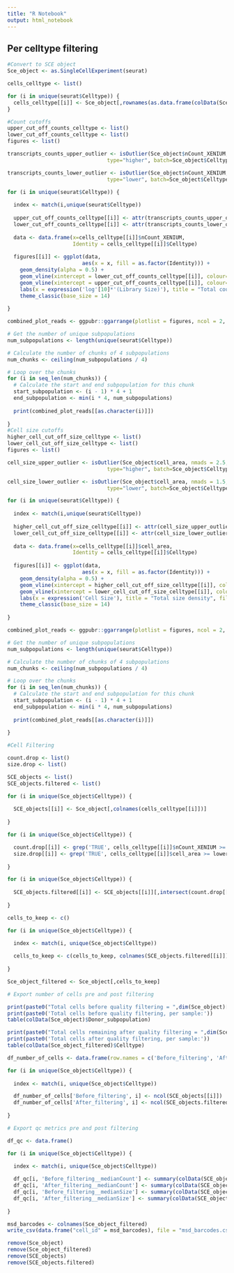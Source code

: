 ```yaml
---
title: "R Notebook"
output: html_notebook
---
```



## Per celltype filtering

```r
#Convert to SCE object
Sce_object <- as.SingleCellExperiment(seurat)

cells_celltype <- list()

for (i in unique(seurat$Celltype)) {
  cells_celltype[[i]] <- Sce_object[,rownames(as.data.frame(colData(Sce_object)) %>% dplyr::filter(Celltype == i))]
}

#Count cutoffs
upper_cut_off_counts_celltype <- list()
lower_cut_off_counts_celltype <- list()
figures <- list()

transcripts_counts_upper_outlier <- isOutlier(Sce_object$nCount_XENIUM, nmads = 2.5, share.mads = F,
                                type="higher", batch=Sce_object$Celltype)

transcripts_counts_lower_outlier <- isOutlier(Sce_object$nCount_XENIUM, nmads = 1.5, share.mads = F,
                                type="lower", batch=Sce_object$Celltype)

for (i in unique(seurat$Celltype)) {
  
  index <- match(i,unique(seurat$Celltype))
  
  upper_cut_off_counts_celltype[[i]] <- attr(transcripts_counts_upper_outlier, "thresholds")['higher', i]
  lower_cut_off_counts_celltype[[i]] <- attr(transcripts_counts_lower_outlier, "thresholds")['lower', i]
  
  data <- data.frame(x=cells_celltype[[i]]$nCount_XENIUM, 
                     Identity = cells_celltype[[i]]$Celltype)
  
  figures[[i]] <- ggplot(data,
                        aes(x = x, fill = as.factor(Identity))) + 
    geom_density(alpha = 0.5) +
    geom_vline(xintercept = lower_cut_off_counts_celltype[[i]], colour="grey", linetype = "longdash") +
    geom_vline(xintercept = upper_cut_off_counts_celltype[[i]], colour="grey", linetype = "longdash") +
    labs(x = expression('log'[10]*'(Library Size)'), title = "Total count density", fill = "Ident") + 
    theme_classic(base_size = 14)
  
} 

combined_plot_reads <- ggpubr::ggarrange(plotlist = figures, ncol = 2, nrow = 2, align = 'h')

# Get the number of unique subpopulations
num_subpopulations <- length(unique(seurat$Celltype))

# Calculate the number of chunks of 4 subpopulations
num_chunks <- ceiling(num_subpopulations / 4)

# Loop over the chunks
for (i in seq_len(num_chunks)) {
  # Calculate the start and end subpopulation for this chunk
  start_subpopulation <- (i - 1) * 4 + 1
  end_subpopulation <- min(i * 4, num_subpopulations)
  
  print(combined_plot_reads[[as.character(i)]])
  
}
#Cell size cutoffs
higher_cell_cut_off_size_celltype <- list()
lower_cell_cut_off_size_celltype <- list()
figures <- list()

cell_size_upper_outlier <- isOutlier(Sce_object$cell_area, nmads = 2.5, share.mads = F,
                                type="higher", batch=Sce_object$Celltype)

cell_size_lower_outlier <- isOutlier(Sce_object$cell_area, nmads = 1.5, share.mads = F,
                                type="lower", batch=Sce_object$Celltype)

for (i in unique(seurat$Celltype)) {
  
  index <- match(i,unique(seurat$Celltype))
  
  higher_cell_cut_off_size_celltype[[i]] <- attr(cell_size_upper_outlier, "thresholds")['higher', i]
  lower_cell_cut_off_size_celltype[[i]] <- attr(cell_size_lower_outlier, "thresholds")['lower', i]
  
  data <- data.frame(x=cells_celltype[[i]]$cell_area, 
                     Identity = cells_celltype[[i]]$Celltype)
  
  figures[[i]] <- ggplot(data,
                        aes(x = x, fill = as.factor(Identity))) + 
    geom_density(alpha = 0.5) +
    geom_vline(xintercept = higher_cell_cut_off_size_celltype[[i]], colour="grey", linetype = "longdash") +
    geom_vline(xintercept = lower_cell_cut_off_size_celltype[[i]], colour="grey", linetype = "longdash") +
    labs(x = expression('Cell Size'), title = "Total size density", fill = "Ident") + 
    theme_classic(base_size = 14)
  
} 

combined_plot_reads <- ggpubr::ggarrange(plotlist = figures, ncol = 2, nrow = 2, align = 'h')

# Get the number of unique subpopulations
num_subpopulations <- length(unique(seurat$Celltype))

# Calculate the number of chunks of 4 subpopulations
num_chunks <- ceiling(num_subpopulations / 4)

# Loop over the chunks
for (i in seq_len(num_chunks)) {
  # Calculate the start and end subpopulation for this chunk
  start_subpopulation <- (i - 1) * 4 + 1
  end_subpopulation <- min(i * 4, num_subpopulations)
  
  print(combined_plot_reads[[as.character(i)]])
  
}

#Cell Filtering

count.drop <- list()
size.drop <- list()

SCE_objects <- list()
SCE_objects.filtered <- list()

for (i in unique(Sce_object$Celltype)) {
  
  SCE_objects[[i]] <- Sce_object[,colnames(cells_celltype[[i]])]
  
}

for (i in unique(Sce_object$Celltype)) {

  count.drop[[i]] <- grep('TRUE', cells_celltype[[i]]$nCount_XENIUM >= lower_cut_off_counts_celltype[[i]] & cells_celltype[[i]]$nCount_XENIUM <= upper_cut_off_counts_celltype[[i]])
  size.drop[[i]] <- grep('TRUE', cells_celltype[[i]]$cell_area >= lower_cell_cut_off_size_celltype[[i]] & cells_celltype[[i]]$cell_area <= higher_cell_cut_off_size_celltype[[i]])
  
}

for (i in unique(Sce_object$Celltype)) {
  
  SCE_objects.filtered[[i]] <- SCE_objects[[i]][,intersect(count.drop[[i]], size.drop[[i]])]
  
}

cells_to_keep <- c()

for (i in unique(Sce_object$Celltype)) {
  
  index <- match(i, unique(Sce_object$Celltype))

  cells_to_keep <- c(cells_to_keep, colnames(SCE_objects.filtered[[i]]))
  
}

Sce_object_filtered <- Sce_object[,cells_to_keep]

# Export number of cells pre and post filtering

print(paste0("Total cells before quality filtering = ",dim(Sce_object)[2]))
print(paste0('Total cells before quality filtering, per sample:'))
table(colData(Sce_object)$Donor_subpopulation)

print(paste0("Total cells remaining after quality filtering = ",dim(Sce_object_filtered)[2]))
print(paste0('Total cells after quality filtering, per sample:'))
table(colData(Sce_object_filtered)$Celltype)

df_number_of_cells <- data.frame(row.names = c('Before_filtering', 'After_filtering'))

for (i in unique(Sce_object$Celltype)) {
  
  index <- match(i, unique(Sce_object$Celltype))

  df_number_of_cells['Before_filtering', i] <- ncol(SCE_objects[[i]])
  df_number_of_cells['After_filtering', i] <- ncol(SCE_objects.filtered[[i]])
  
}

# Export qc metrics pre and post filtering

df_qc <- data.frame()

for (i in unique(Sce_object$Celltype)) {
  
  index <- match(i, unique(Sce_object$Celltype))

  df_qc[i, 'Before_filtering__medianCount'] <- summary(colData(SCE_objects[[i]])$nCount_XENIUM)[[3]]
  df_qc[i, 'After_filtering__medianCount'] <- summary(colData(SCE_objects.filtered[[i]])$nCount_XENIUM)[[3]]
  df_qc[i, 'Before_filtering__medianSize'] <- summary(colData(SCE_objects[[i]])$nCount_XENIUM)[[3]]
  df_qc[i, 'After_filtering__medianSize'] <- summary(colData(SCE_objects.filtered[[i]])$nCount_XENIUM)[[3]]
  
}
```

```r
msd_barcodes <- colnames(Sce_object_filtered)
write_csv(data.frame("cell_id" = msd_barcodes), file = "msd_barcodes.csv")
```

```r
remove(Sce_object)
remove(Sce_object_filtered)
remove(SCE_objects)
remove(SCE_objects.filtered)
```
